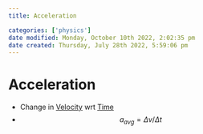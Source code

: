 ```yaml
---
title: Acceleration

categories: ['physics']
date modified: Monday, October 10th 2022, 2:02:35 pm
date created: Thursday, July 28th 2022, 5:59:06 pm
---
```


# Acceleration
- Change in [Velocity](Velocity.qmd) wrt [Time](Time.qmd)
- $$a_{avg}= \Delta v/\Delta t$$




